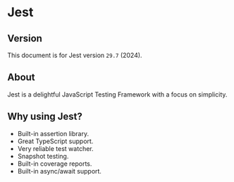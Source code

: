# Jest

## Version

This document is for Jest version `29.7` (2024).


## About

Jest is a delightful JavaScript Testing Framework with a focus on simplicity.


## Why using Jest?

- Built-in assertion library.
- Great TypeScript support.
- Very reliable test watcher.
- Snapshot testing.
- Built-in coverage reports.
- Built-in async/await support.